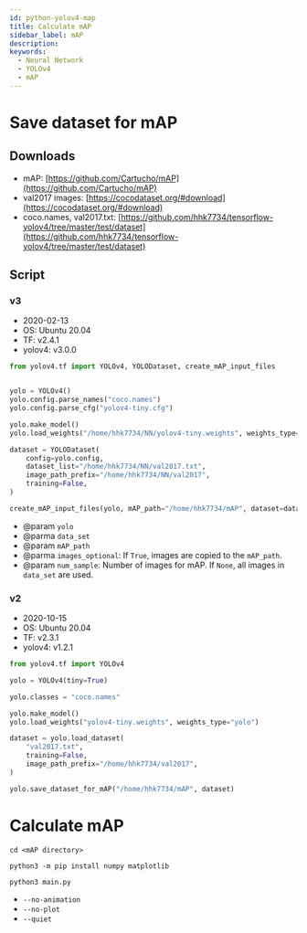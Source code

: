 ```yaml
---
id: python-yolov4-map
title: Calculate mAP
sidebar_label: mAP
description:
keywords:
  - Neural Network
  - YOLOv4
  - mAP
---
```


# Save dataset for mAP

## Downloads

- mAP: [https://github.com/Cartucho/mAP](https://github.com/Cartucho/mAP)
- val2017 images: [https://cocodataset.org/#download](https://cocodataset.org/#download)
- coco.names, val2017.txt: [https://github.com/hhk7734/tensorflow-yolov4/tree/master/test/dataset](https://github.com/hhk7734/tensorflow-yolov4/tree/master/test/dataset)

## Script

### v3

- 2020-02-13
- OS: Ubuntu 20.04
- TF: v2.4.1
- yolov4: v3.0.0

```python
from yolov4.tf import YOLOv4, YOLODataset, create_mAP_input_files


yolo = YOLOv4()
yolo.config.parse_names("coco.names")
yolo.config.parse_cfg("yolov4-tiny.cfg")

yolo.make_model()
yolo.load_weights("/home/hhk7734/NN/yolov4-tiny.weights", weights_type="yolo")

dataset = YOLODataset(
    config=yolo.config,
    dataset_list="/home/hhk7734/NN/val2017.txt",
    image_path_prefix="/home/hhk7734/NN/val2017",
    training=False,
)

create_mAP_input_files(yolo, mAP_path="/home/hhk7734/mAP", dataset=dataset)
```

- @param `yolo`
- @parma `data_set`
- @param `mAP_path`
- @parma `images_optional`: If `True`, images are copied to the `mAP_path`.
- @param `num_sample`: Number of images for mAP. If `None`, all images in `data_set` are used.

### v2

- 2020-10-15
- OS: Ubuntu 20.04
- TF: v2.3.1
- yolov4: v1.2.1

```python
from yolov4.tf import YOLOv4

yolo = YOLOv4(tiny=True)

yolo.classes = "coco.names"

yolo.make_model()
yolo.load_weights("yolov4-tiny.weights", weights_type="yolo")

dataset = yolo.load_dataset(
    "val2017.txt",
    training=False,
    image_path_prefix="/home/hhk7734/val2017",
)

yolo.save_dataset_for_mAP("/home/hhk7734/mAP", dataset)
```

# Calculate mAP

```shell
cd <mAP directory>
```

```shell
python3 -m pip install numpy matplotlib
```

```shell
python3 main.py
```

- `--no-animation`
- `--no-plot`
- `--quiet`

